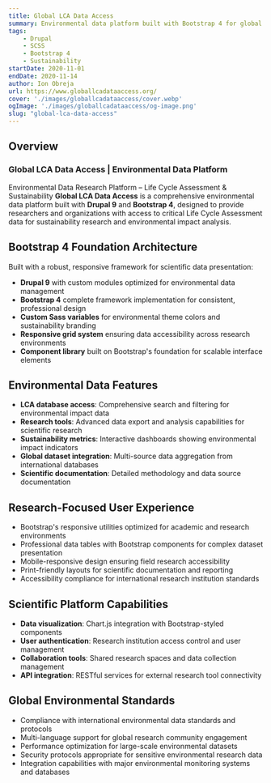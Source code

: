 ```yaml
---
title: Global LCA Data Access
summary: Environmental data platform built with Bootstrap 4 for global Life Cycle Assessment data access and research.
tags:
    - Drupal
    - SCSS
    - Bootstrap 4
    - Sustainability
startDate: 2020-11-01
endDate: 2020-11-14
author: Ion Obreja
url: https://www.globallcadataaccess.org/
cover: './images/globallcadataaccess/cover.webp'
ogImage: './images/globallcadataaccess/og-image.png'
slug: "global-lca-data-access"
---
```



## **Overview**

### Global LCA Data Access | Environmental Data Platform

Environmental Data Research Platform – Life Cycle Assessment & Sustainability
**Global LCA Data Access** is a comprehensive environmental data platform built with **Drupal 9** and **Bootstrap 4**, designed to provide researchers and organizations with access to critical Life Cycle Assessment data for sustainability research and environmental impact analysis.

## Bootstrap 4 Foundation Architecture

Built with a robust, responsive framework for scientific data presentation:

- **Drupal 9** with custom modules optimized for environmental data management
- **Bootstrap 4** complete framework implementation for consistent, professional design
- **Custom Sass variables** for environmental theme colors and sustainability branding
- **Responsive grid system** ensuring data accessibility across research environments
- **Component library** built on Bootstrap's foundation for scalable interface elements

## Environmental Data Features

- **LCA database access**: Comprehensive search and filtering for environmental impact data
- **Research tools**: Advanced data export and analysis capabilities for scientific research
- **Sustainability metrics**: Interactive dashboards showing environmental impact indicators
- **Global dataset integration**: Multi-source data aggregation from international databases
- **Scientific documentation**: Detailed methodology and data source documentation

## Research-Focused User Experience

- Bootstrap's responsive utilities optimized for academic and research environments
- Professional data tables with Bootstrap components for complex dataset presentation
- Mobile-responsive design ensuring field research accessibility
- Print-friendly layouts for scientific documentation and reporting
- Accessibility compliance for international research institution standards

## Scientific Platform Capabilities

- **Data visualization**: Chart.js integration with Bootstrap-styled components
- **User authentication**: Research institution access control and user management
- **Collaboration tools**: Shared research spaces and data collection management
- **API integration**: RESTful services for external research tool connectivity

## Global Environmental Standards

- Compliance with international environmental data standards and protocols
- Multi-language support for global research community engagement
- Performance optimization for large-scale environmental datasets
- Security protocols appropriate for sensitive environmental research data
- Integration capabilities with major environmental monitoring systems and databases
